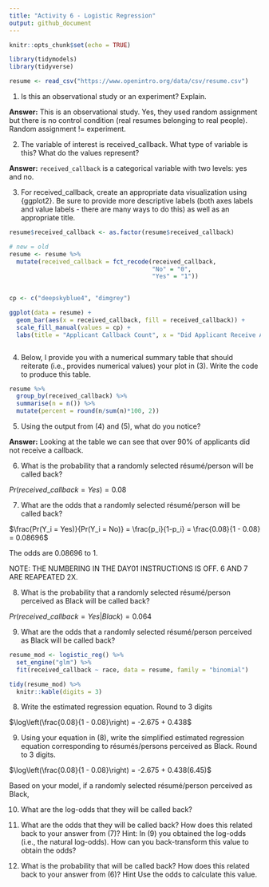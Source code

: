 ```yaml
---
title: "Activity 6 - Logistic Regression"
output: github_document
---
```


```r
knitr::opts_chunk$set(echo = TRUE)

library(tidymodels)
library(tidyverse)


```


```r

resume <- read_csv("https://www.openintro.org/data/csv/resume.csv")


```


1. Is this an observational study or an experiment? Explain.

**Answer:** This is an observational study. Yes, they used random assignment but there is no control condition (real resumes belonging to real people). Random assignment != experiment.

2. The variable of interest is received_callback. What type of variable is this? What do the values represent?

**Answer:** `received_callback` is a categorical variable with two levels: yes and no.

3. For received_callback, create an appropriate data visualization using {ggplot2}. Be sure to provide more descriptive labels (both axes labels and value labels - there are many ways to do this) as well as an appropriate title.



```r

resume$received_callback <- as.factor(resume$received_callback)

# new = old
resume <- resume %>% 
  mutate(received_callback = fct_recode(received_callback,
                                        "No" = "0",
                                        "Yes" = "1"))
  

```


```r

cp <- c("deepskyblue4", "dimgrey")

```



```r



ggplot(data = resume) +
  geom_bar(aes(x = received_callback, fill = received_callback)) +
  scale_fill_manual(values = cp) +
  labs(title = "Applicant Callback Count", x = "Did Applicant Receive A Callback?", y = "Count")



```

4. Below, I provide you with a numerical summary table that should reiterate (i.e., provides numerical values) your plot in (3). Write the code to produce this table.

```r

resume %>% 
  group_by(received_callback) %>% 
  summarise(n = n()) %>% 
  mutate(percent = round(n/sum(n)*100, 2))


```

5. Using the output from (4) and (5), what do you notice?

**Answer:** Looking at the table we can see that over 90% of applicants did not receive a callback.

6. What is the probability that a randomly selected résumé/person will be called back?

$Pr({received\_callback} = Yes) = 0.08$

7. What are the odds that a randomly selected résumé/person will be called back?

$\frac{Pr(Y_i = Yes)}{Pr(Y_i = No)} = \frac{p_i}{1-p_i} = \frac{0.08}{1 - 0.08} = 0.08696$

The odds are 0.08696 to 1.

NOTE: THE NUMBERING IN THE DAY01 INSTRUCTIONS IS OFF. 6 AND 7 ARE REAPEATED 2X.

8. What is the probability that a randomly selected résumé/person perceived as Black will be called back?

$Pr({received\_callback} = Yes | Black) = 0.064$

9. What are the odds that a randomly selected résumé/person perceived as Black will be called back?




```r


resume_mod <- logistic_reg() %>%
  set_engine("glm") %>%
  fit(received_callback ~ race, data = resume, family = "binomial")

tidy(resume_mod) %>% 
  knitr::kable(digits = 3)


```


8. Write the estimated regression equation. Round to 3 digits


$\log\left(\frac{0.08}{1 - 0.08}\right) = -2.675 + 0.438$


9. Using your equation in (8), write the simplified estimated regression equation corresponding to résumés/persons perceived as Black. Round to 3 digits.


$\log\left(\frac{0.08}{1 - 0.08}\right) = -2.675 + 0.438(6.45)$


Based on your model, if a randomly selected résumé/person perceived as Black,

10. What are the log-odds that they will be called back?

11. What are the odds that they will be called back? How does this related back to your answer from (7)? Hint: In (9) you obtained the log-odds (i.e., the natural log-odds). How can you back-transform this value to obtain the odds?

12. What is the probability that will be called back? How does this related back to your answer from (6)? Hint Use the odds to calculate this value.

























